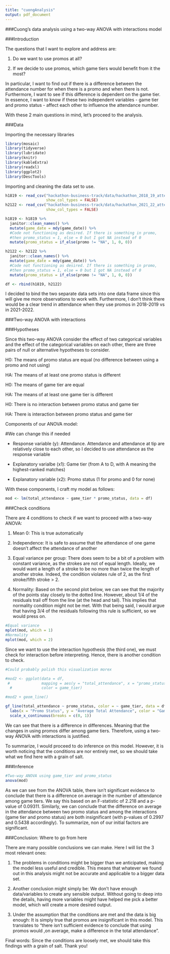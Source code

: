 ```yaml
---
title: "cuongAnalysis"
output: pdf_document
---
```


###Cuong's data analysis using a two-way ANOVA with interactions model

###Introduction

The questions that I want to explore and address are:

1. Do we want to use promos at all?

2. If we decide to use promos, which game tiers would benefit from it the most?

In particular, I want to find out if there is a difference between the attendance number for when there is a promo and when there is not. Furthermore, I want to see if this difference is dependent on the game tier. In essence, I want to know if these two independent variables - game tier and promo status - affect each other to influence the attendance number. 

With these 2 main questions in mind, let's proceed to the analysis.


###Data

Importing the necessary libraries

```r
library(mosaic)
library(tidyverse)
library(lubridate)
library(knitr)
library(kableExtra)
library(readxl)
library(ggplot2)
library(DescTools)
```

Importing and cleaning the data set to use.

```r
h1819 <- read_csv("hackathon-business-track/data/hackathon_2018_19_attendance.csv",
                  show_col_types = FALSE)
h2122 <- read_csv("hackathon-business-track/data/hackathon_2021_22_attendance.csv",
                  show_col_types = FALSE)
```

```r
h1819 <- h1819 %>%
  janitor::clean_names() %>%
  mutate(game_date = mdy(game_date)) %>%
  #Code not functioning as desired. If there is something in promo,
  #then promo_status = 1, else = 0 but I got NA instead of 0
  mutate(promo_status = if_else(promo != "NA", 1, 0, 0))

h2122 <- h2122 %>%
  janitor::clean_names() %>%
  mutate(game_date = mdy(game_date)) %>%
  #Code not functioning as desired. If there is something in promo,
  #then promo_status = 1, else = 0 but I got NA instead of 0
  mutate(promo_status = if_else(promo != "NA", 1, 0, 0))

df <- rbind(h1819, h2122)
```

I decided to bind the two separate data sets into one data frame since this will give me more observations to work with. Furthermore, I don't think there would be a clear trend in attendance when they use promos in 2018-2019 vs in 2021-2022.


###Two-way ANOVA with interactions

###Hypotheses

Since this two-way ANOVA consider the effect of two categorical variables and the effect of the categorical variables on each other, there are three pairs of null or alternative hypotheses to consider.

H0: The means of promo status are equal (no difference between using a promo and not using)

HA: The means of at least one promo status is different


H0: The means of game tier are equal

HA: The means of at least one game tier is different


H0: There is no interaction between promo status and game tier

HA: There is interaction between promo status and game tier


Components of our ANOVA model:

#We can change this if needed

- Response variable (y): Attendance. Attendance and attendance at tip are relatively close to each other, so I decided to use attendance as the response variable

- Explanatory varialbe (x1): Game tier (from A to D, with A meaning the highest-ranked matches)

- Explanatory variable (x2): Promo status (1 for promo and 0 for none)

With these components, I craft my model as follows:

```r
mod <- lm(total_attendance ~ game_tier * promo_status, data = df)
```


###Check conditions

There are 4 conditions to check if we want to proceed with a two-way ANOVA:

1. Mean 0: This is true automatically

2. Independence: It is safe to assume that the attendance of one game doesn't affect the attendance of another

3. Equal variance per group: There does seem to be a bit of a problem with constant variance, as the strokes are not of equal length. Ideally, we would want a length of a stroke to be no more than twice the length of another stroke. Indeed, the condition violates rule of 2, as the first stroke/fifth stroke > 2.

4. Normality: Based on the second plot below, we can see that the majority of the points stay closely to the dotted line. However, about 1/4 of the residuals trail off from the line (at the head and tail). This implies that normality condition might not be met. With that being said, I would argue that having 3/4 of the residuals following this rule is sufficient, so we would press on. 


```r
#Equal variance
mplot(mod, which = 1)
#Normality
mplot(mod, which = 2)
```


Since we want to use the interaction hypothesis (the third one), we must check for interaction before interpreting. Hence, there is another condition to check.

```r
#Could probably polish this visualization morex

#mod2 <- ggplot(data = df,
 #              mapping = aes(y = "total_attendance", x = "promo_status"),
  #             color = game_tier)

#mod2 + geom_line()

gf_line(total_attendance ~ promo_status, color = ~ game_tier, data = df, group = ~ game_tier, stat = "summary", fun.y = "mean", size = 1) +
  labs(x = "Promo Status", y = "Average Total Attendance", color = "Game Tier") +
  scale_x_continuous(breaks = c(0, 1))


```

We can see that there is a difference in differences. Meaning that the changes in using promos differ among game tiers. Therefore, using a two-way ANOVA with interactions is justified.

To summarize, I would proceed to do inference on this model. However, it is worth noticing that the conditions are nor entirely met, so we should take what we find here with a grain of salt.

###Inference

```r
#Two-way ANOVA using game_tier and promo_status
anova(mod)
```

As we can see from the ANOVA table, there isn't significant evidence to conclude that there is a difference on average in the number of attendance among game tiers. We say this based on an F-statistic of 2.218 and a p-value of 0.09311. Similarly, we can conclude that the difference on average in the attendance between two promo status and among the interactions (game tier and promo status) are both insignificant (with p-values of 0.2997 and 0.5438 accordingly). To summarize, non of our initial factors are significant.


###Conclusion: Where to go from here

There are many possible conclusions we can make. Here I will list the 3 most relevant ones:

1. The problems in conditions might be bigger than we anticipated, making the model less useful and credible. This means that whatever we found out in this analysis might not be accurate and applicable to a bigger data set.

2. Another conclusion might simply be: We don't have enough data/variables to create any sensible output. Without going to deep into the details, having more variables might have helped me pick a better model, which will create a more desired output.

3. Under the assumption that the conditions are met and the data is big enough: It is simply true that promos are insignificant in this model. This translates to "there isn't sufficient evidence to conclude that using promos would ,on average, make a difference in the total attendance".


Final words: Since the conditions are loosely met, we should take this findings with a grain of salt. Thank you!